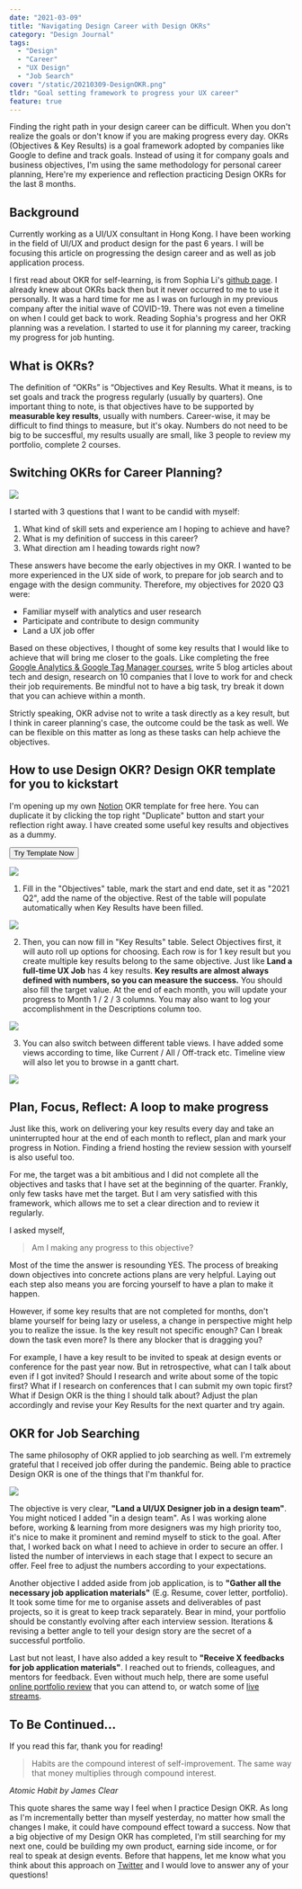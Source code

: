 ```yaml
---
date: "2021-03-09"
title: "Navigating Design Career with Design OKRs"
category: "Design Journal"
tags:
  - "Design"
  - "Career"
  - "UX Design"
  - "Job Search"
cover: "/static/20210309-DesignOKR.png"
tldr: "Goal setting framework to progress your UX career"
feature: true
---
```


Finding the right path in your design career can be difficult. When you don't realize the goals or don't know if you are making progress every day. OKRs (Objectives & Key Results) is a goal framework adopted by companies like Google to define and track goals. Instead of using it for company goals and business objectives, I'm using the same methodology for personal career planning, Here're my experience and reflection practicing Design OKRs for the last 8 months.

## Background
Currently working as a UI/UX consultant in Hong Kong. I have been working in the field of UI/UX and product design for the past 6 years. I will be focusing this article on progressing the design career and as well as job application process. 

I first read about OKR for self-learning, is from Sophia Li's [github page](https://github.com/sophi-li/OKRs-self-learning). I already knew about OKRs back then but it never occurred to me to use it personally. It was a hard time for me as I was on furlough in my previous company after the initial wave of COVID-19. There was not even a timeline on when I could get back to work. Reading Sophia's progress and her OKR planning was a revelation. I started to use it for planning my career, tracking my progress for job hunting.

## What is OKRs?
The definition of “OKRs” is “Objectives and Key Results. What it means, is to set goals and track the progress regularly (usually by quarters). One important thing to note, is that objectives have to be supported by **measurable key results**, usually with numbers. Career-wise, it may be difficult to find things to measure, but it's okay. Numbers do not need to be big to be succesfful, my results usually are small, like 3 people to review my portfolio, complete 2 courses. 

## Switching OKRs for Career Planning? 

![](/static/design-okr-careerplan.png)

I started with 3 questions that I want to be candid with myself:

1. What kind of skill sets and experience am I hoping to achieve and have?
2. What is my definition of success in this career?
3. What direction am I heading towards right now?

These answers have become the early objectives in my OKR. I wanted to be more experienced in the UX side of work, to prepare for job search and to engage with the design community. Therefore, my objectives for 2020 Q3 were:

- Familiar myself with analytics and user research
- Participate and contribute to design community
- Land a UX job offer

Based on these objectives, I thought of some key results that I would like to achieve that will bring me closer to the goals. Like completing the free [Google Analytics & Google Tag Manager courses](https://analytics.google.com/analytics/academy/), write 5 blog articles about tech and design, research on 10 companies that I love to work for and check their job requirements. Be mindful not to have a big task, try break it down that you can achieve within a month.

Strictly speaking, OKR advise not to write a task directly as a key result, but I think in career planning's case, the outcome could be the task as well. We can be flexible on this matter as long as these tasks can help achieve the objectives. 

## How to use Design OKR? Design OKR template for you to kickstart

I'm opening up my own [Notion](https://notion.so) OKR template for free here. You can duplicate it by clicking the top right "Duplicate" button and start your reflection right away. I have created some useful key results and objectives as a dummy.

<Button href="https://bit.ly/3v8lnmq">Try Template Now</Button>

![](/static/design-okr-objectives.png)

1. Fill in the "Objectives" table, mark the start and end date, set it as "2021 Q2", add the name of the objective. Rest of the table will populate automatically when Key Results have been filled.

![](/static/design-okr-krs.png)

2. Then, you can now fill in "Key Results" table. Select Objectives first, it will auto roll up options for choosing. Each row is for 1 key result but you create multiple key results belong to the same objective. Just like **Land a full-time UX Job** has 4 key results. **Key results are almost always defined with numbers, so you can measure the success.** You should also fill the target value. At the end of each month, you will update your progress to Month 1 / 2 / 3 columns. You may also want to log your accomplishment in the Descriptions column too.

![](/static/design-okr-views.png)

3. You can also switch between different table views. I have added some views according to time, like Current / All / Off-track etc. Timeline view will also let you to browse in a gantt chart.

![](/static/design-okr-gantt.png)


## Plan, Focus, Reflect: A loop to make progress

Just like this, work on delivering your key results every day and take an uninterrupted hour at the end of each month to reflect, plan and mark your progress in Notion. Finding a friend hosting the review session with yourself is also useful too.

For me, the target was a bit ambitious and I did not complete all the objectives and tasks that I have set at the beginning of the quarter. Frankly, only few tasks have met the target. But I am very satisfied with this framework, which allows me to set a clear direction and to review it regularly. 

I asked myself, 

> Am I making any progress to this objective?

Most of the time the answer is resounding YES. The process of breaking down objectives into concrete actions plans are very helpful. Laying out each step also means you are forcing yourself to have a plan to make it happen. 

However, if some key results that are not completed for months, don't blame yourself for being lazy or useless, a change in perspective might help you to realize the issue. Is the key result not specific enough? Can I break down the task even more? Is there any blocker that is dragging you?

For example, I have a key result to be invited to speak at design events or conference for the past year now. But in retrospective, what can I talk about even if I got invited? Should I research and write about some of the topic first? What if I research on conferences that I can submit my own topic first? What if Design OKR is the thing I should talk about? Adjust the plan accordingly and revise your Key Results for the next quarter and try again.

## OKR for Job Searching

The same philosophy of OKR applied to job searching as well. I'm extremely grateful that I received job offer during the pandemic. Being able to practice Design OKR is one of the things that I'm thankful for.

![](/static/design-okr-jobsearch.png)

The objective is very clear, **"Land a UI/UX Designer job in a design team"**.  You might noticed I added "in a design team". As I was working alone before, working & learning from more designers was my high priority too, it's nice to make it prominent and remind myself to stick to the goal. After that, I worked back on what I need to achieve in order to secure an offer. I listed the number of interviews in each stage that I expect to secure an offer. Feel free to adjust the numbers according to your expectations. 

Another objective I added aside from job application, is to **"Gather all the necessary job application materials"** (E.g. Resume, cover letter, portfolio). It took some time for me to organise assets and deliverables of past projects, so it is great to keep track separately. Bear in mind, your portfolio should be constantly evolving after each interview session. Iterations & revising a better angle to tell your design story are the secret of a successful portfolio.

Last but not least, I have also added a key result to **"Receive X feedbacks for job application materials"**. I reached out to friends, colleagues, and mentors for feedback. Even without much help, there are some useful [online portfolio review](https://www.adplist.org/) that you can attend to, or watch some of [live streams](https://www.youtube.com/watch?v=3fIgQHFQJkI). 

## To Be Continued...

If you read this far, thank you for reading!

> Habits are the compound interest of self-improvement. The same way that money multiplies through compound interest.

<cite>Atomic Habit by James Clear </cite>

This quote shares the same way I feel when I practice Design OKR. As long as I'm incrementally better than myself yesterday, no matter how small the changes I make, it could have compound effect toward a success. Now that a big objective of my Design OKR has completed, I'm still searching for my next one, could be building my own product, earning side income, or for real to speak at design events. Before that happens, let me know what you think about this approach on [Twitter](https://twitter.com/desktopofsamuel) and I would love to answer any of your questions!